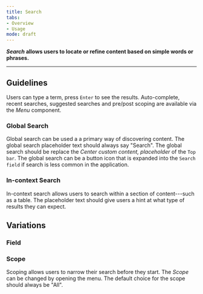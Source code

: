 ```yaml
---
title: Search
tabs: 
- Overview
- Usage
mode: draft
---
```



***Search* allows users to locate or refine content based on simple words or phrases.**
<!--One to two sentences as an introduction to the component-->

***

## Guidelines
<!--List how to use it, sizes, widths, grid interactions, color allowances -->

Users can type a term, press `Enter` to see the results.  Auto-complete, recent searches, suggested searches and pre/post scoping are available via the *Menu* component. 


### Global Search

Global search can be used a a primary way of discovering content. The global search placeholder text should always say "Search". The global search should be replace the *Center custom content, placeholder* of the `Top bar`. The global search can be a button icon that is expanded into the `Search field` if search is less common in the application. 


### In-context Search

In-context search allows users to search within a section of content---such as a table. The placeholder text should give users a hint at what type of results they can expect.  


## Variations 
<!--One ### heading per frame in Figma, explaining each component in that frame. One 'content' section per variation if needed -->


### Field
<Embed url="https://www.figma.com/file/0bGXR2sCwMVSDNyyzu5BXrO5/UI%E2%80%94User-Interface?node-id=2805%3A15543" />  


### Scope

Scoping allows users to narrow their search before they start. The *Scope* can be changed by opening the menu. The default choice for the scope should always be "All". 

<Embed url="https://www.figma.com/file/0bGXR2sCwMVSDNyyzu5BXrO5/UI%E2%80%94User-Interface?node-id=2805%3A15917" />  
